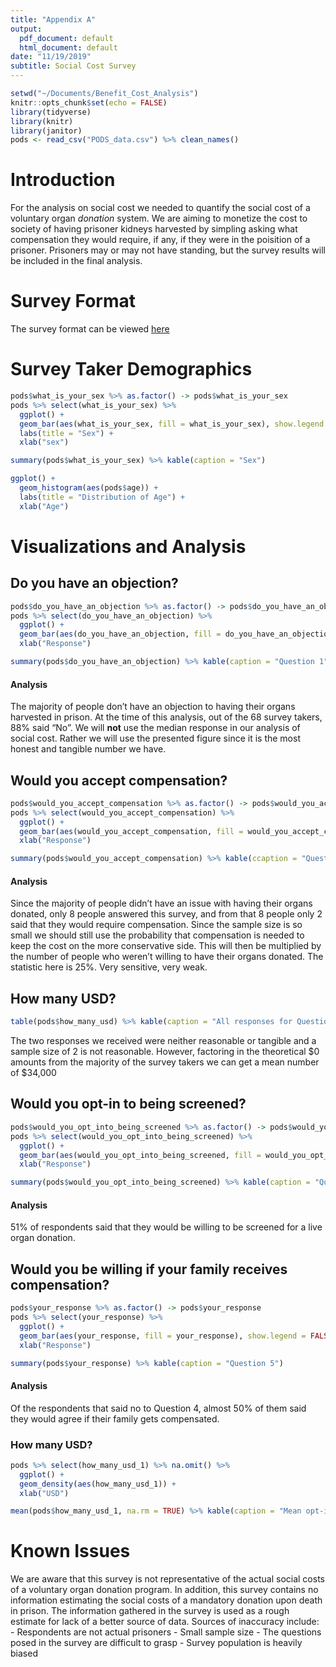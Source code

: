 ```yaml
---
title: "Appendix A"
output:
  pdf_document: default
  html_document: default
date: "11/19/2019"
subtitle: Social Cost Survey
---
```

\fontsize{12}{22}
\selectfont

```r
setwd("~/Documents/Benefit_Cost_Analysis")
knitr::opts_chunk$set(echo = FALSE)
library(tidyverse)
library(knitr)
library(janitor)
pods <- read_csv("PODS_data.csv") %>% clean_names()
```



# Introduction

For the analysis on social cost we needed to quantify the social cost of a voluntary organ *donation* system. We are aiming to monetize the cost to society of having prisoner kidneys harvested by simpling asking what compensation they would require, if any, if they were in the poisition of a prisoner. Prisoners may or may not have standing, but the survey results will be included in the final analysis. 

# Survey Format

The survey format can be viewed [here](https://docs.google.com/forms/d/e/1FAIpQLSdMhMTOhDcevsdVmJhq5VuZXeki-n2zH9OGkrQp9WZMgK_pQw/viewform?usp=sf_link)


# Survey Taker Demographics

```r
pods$what_is_your_sex %>% as.factor() -> pods$what_is_your_sex
pods %>% select(what_is_your_sex) %>% 
  ggplot() +
  geom_bar(aes(what_is_your_sex, fill = what_is_your_sex), show.legend = FALSE) +
  labs(title = "Sex") +
  xlab("sex")

summary(pods$what_is_your_sex) %>% kable(caption = "Sex")
```

```r
ggplot() +
  geom_histogram(aes(pods$age)) + 
  labs(title = "Distribution of Age") +
  xlab("Age")

```


# Visualizations and Analysis

## Do you have an objection?

```r
pods$do_you_have_an_objection %>% as.factor() -> pods$do_you_have_an_objection
pods %>% select(do_you_have_an_objection) %>% 
  ggplot() +
  geom_bar(aes(do_you_have_an_objection, fill = do_you_have_an_objection), show.legend = FALSE) +
  xlab("Response")

summary(pods$do_you_have_an_objection) %>% kable(caption = "Question 1")
```
#### Analysis
The majority of people don't have an objection to having their organs harvested in prison. At the time of this analysis, out of the 68 survey takers, 88% said "No".
We will **not** use the median response in our analysis of social cost. Rather we will use the presented figure since it is the most honest and tangible number we have.

## Would you accept compensation?

```r
pods$would_you_accept_compensation %>% as.factor() -> pods$would_you_accept_compensation
pods %>% select(would_you_accept_compensation) %>% 
  ggplot() +
  geom_bar(aes(would_you_accept_compensation, fill = would_you_accept_compensation), show.legend = FALSE) +
  xlab("Response")

summary(pods$would_you_accept_compensation) %>% kable(ccaption = "Question 2")
```

#### Analysis
Since the majority of people didn't have an issue with having their organs donated, only 8 people answered this survey, and from that 8 people only 2 said that they would require compensation. Since the sample size is so small we should still use the probability that compensation is needed to keep the cost on the more conservative side. This will then be multiplied by the number of people who weren't willing to have their organs donated. The statistic here is 25%. Very sensitive, very weak.


## How many USD?

```r
table(pods$how_many_usd) %>% kable(caption = "All responses for Question 3")
```

The two responses we received were neither reasonable or tangible and a sample size of 2 is not reasonable.
However, factoring in the theoretical $0 amounts from the majority of the survey takers we can get a mean number of \$34,000

## Would you opt-in to being screened?

```r
pods$would_you_opt_into_being_screened %>% as.factor() -> pods$would_you_opt_into_being_screened
pods %>% select(would_you_opt_into_being_screened) %>% 
  ggplot() +
  geom_bar(aes(would_you_opt_into_being_screened, fill = would_you_opt_into_being_screened), show.legend = FALSE) + 
  xlab("Response")

summary(pods$would_you_opt_into_being_screened) %>% kable(caption = "Question 4")
```

#### Analysis

51% of respondents said that they would be willing to be screened for a live organ donation.


## Would you be willing if your family receives compensation?

```r
pods$your_response %>% as.factor() -> pods$your_response
pods %>% select(your_response) %>% 
  ggplot() +
  geom_bar(aes(your_response, fill = your_response), show.legend = FALSE) +
  xlab("Response")

summary(pods$your_response) %>% kable(caption = "Question 5")
```

#### Analysis
Of the respondents that said no to Question 4, almost 50% of them said they would agree if their family gets compensated.

### How many USD?

```r
pods %>% select(how_many_usd_1) %>% na.omit() %>% 
  ggplot() +
  geom_density(aes(how_many_usd_1)) +
  xlab("USD")

mean(pods$how_many_usd_1, na.rm = TRUE) %>% kable(caption = "Mean opt-in compensation amount")
```


# Known Issues

We are aware that this survey is not representative of the actual social costs of a voluntary organ donation program. In addition, this survey contains no information estimating the social costs of a mandatory donation upon death in prison. The information gathered in the survey is used as a rough estimate for lack of a better source of data. Sources of inaccuracy include:
- Respondents are not actual prisoners
- Small sample size
- The questions posed in the survey are difficult to grasp
- Survey population is heavily biased 